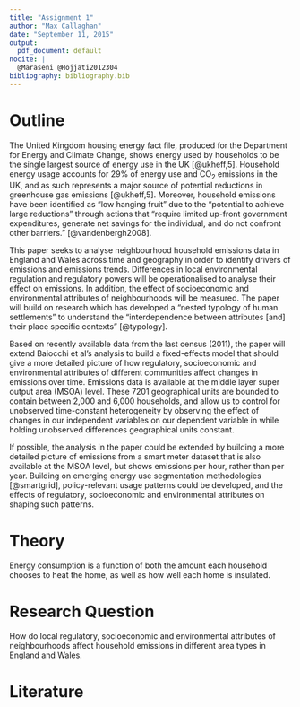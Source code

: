 ```yaml
---
title: "Assignment 1"
author: "Max Callaghan"
date: "September 11, 2015"
output: 
  pdf_document: default
nocite: |
  @Maraseni @Hojjati2012304
bibliography: bibliography.bib
---
```

# Outline
The United Kingdom housing energy fact file, produced for the Department for Energy and Climate Change, shows energy used by households to be the single largest source of energy use in the UK [@ukheff,5]. Household energy usage accounts for 29% of energy use and CO~2~ emissions in the UK, and as such represents a major source of potential reductions in
greenhouse gas emissions [@ukheff,5]. Moreover, household emissions have been identified as "low hanging fruit" due to the "potential to achieve large reductions" through actions that "require limited up-front government expenditures, generate net savings for the individual, and do not confront other barriers." [@vandenbergh2008].

This paper seeks to analyse neighbourhood household emissions data in England and Wales across time and geography in order to identify drivers of emissions and emissions trends. Differences in local environmental regulation and regulatory powers will be operationalised to analyse their effect on emissions. In addition, the effect of socioeconomic and environmental attributes of neighbourhoods will be measured. The paper will build on research which has developed a "nested typology of human settlements" to understand the "interdependence between attributes [and] their place specific contexts" [@typology].

Based on recently available data from the last census (2011), the paper will extend Baiocchi et al's analysis to build a fixed-effects model that should give a more detailed picture of how regulatory, socioeconomic and environmental attributes of different communities affect changes in emissions over time. Emissions data is available at the middle layer super output area (MSOA) level. These 7201 geographical units are bounded to contain between 2,000 and 6,000 households, and allow us to control for unobserved time-constant heterogeneity by observing the effect of changes in our independent variables on our dependent variable in while holding unobserved differences geographical units constant.

If possible, the analysis in the paper could be extended by building a more detailed picture of emissions from a smart meter dataset that is also available at the MSOA level, but shows emissions per hour, rather than per year. Building on emerging energy use segmentation methodologies [@smartgrid], policy-relevant usage patterns could be developed, and the effects of regulatory, socioeconomic and environmental attributes on shaping such patterns.

# Theory
Energy consumption is a function of both the amount each household chooses to heat the home, as well as how well each home is insulated.

# Research Question
How do local regulatory, socioeconomic and environmental attributes of neighbourhoods affect household emissions in different area types in England and Wales.

# Literature

